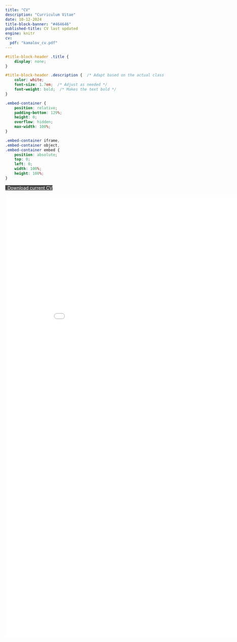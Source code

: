 ```yaml
---
title: "CV"
description: "Curriculum Vitae"
date: 10-12-2024
title-block-banner: "#464646"
published-title: CV last updated
engine: knitr 
cv:
  pdf: "kamalov_cv.pdf"
---
```


```css

#title-block-header .title {
    display: none;
}

#title-block-header .description {  /* Adapt based on the actual class or ID */
    color: white;
    font-size: 1.7em;  /* Adjust as needed */ 
    font-weight: bold;  /* Makes the text bold */
}

```

```css
.embed-container {
    position: relative;
    padding-bottom: 129%;
    height: 0;
    overflow: hidden;
    max-width: 100%;
}

.embed-container iframe,
.embed-container object,
.embed-container embed {
    position: absolute;
    top: 0;
    left: 0;
    width: 100%;
    height: 100%;
}
```

```{=html}
<style>
  .btn-black {
    background-color: #464646;
    color: white;
  }
</style>

<p class="text-center">
  <a class="btn btn-lg btn-black cv-download" href="`r rmarkdown::metadata$cv$pdf`" target="_blank">
    <i class="fa-solid fa-file-arrow-down"></i>&ensp;Download current CV
  </a>
</p>

<style>
  .embed-container {
    text-align: center;
    width: 180%;  /* Adjust as needed */
    margin: auto;  /* Centers the container */
  }

  .embed-container iframe {
    width: 100%;  /* Takes the full width of its parent container */
    height: 1400px;  /* Adjust as needed */
    border: 0.5px;
  }
</style>

<div class="embed-container">
  <iframe src="`r rmarkdown::metadata$cv$pdf`" style="border: 0.5px"></iframe>
</div>
```
